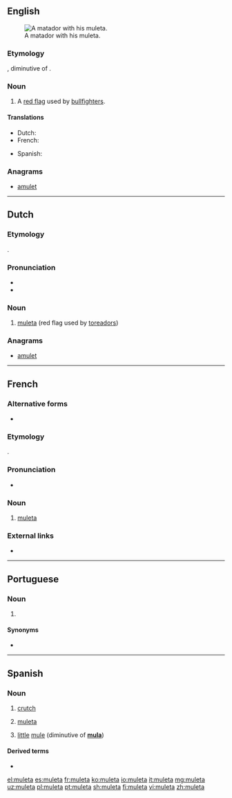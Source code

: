 ==English==
[[File:El cordobes en las Colombinas 2008 en Huelva.JPG|thumb|A matador with his muleta.]]

===Etymology===
{{borrowing|es|muleta|lang=en}}, diminutive of {{m|es|mulo}}.

===Noun===
{{en-noun}}

# {{label|en|bullfighting}} A [[red flag]] used by [[bullfighter]]s.

====Translations====
{{trans-top|(bullfighting) red flag}}
* Dutch: {{t|nl|muleta|m|f}}
* French: {{t+|fr|muleta|f}}
{{trans-mid}}
* Spanish: {{t+|es|muleta|f}}
{{trans-bottom}}

===Anagrams===
* [[amulet#English|amulet]]

----

==Dutch==
{{wikipedia|lang=nl}}

===Etymology===
{{borrowing|es|muleta|lang=nl}}.

===Pronunciation===
* {{audio|Nl-muleta.ogg|Audio|lang=nl}}
* {{hyphenation|mu|le|ta|lang=nl}}

===Noun===
{{nl-noun|f|g2=m|-'s|muletaatje}}
# {{label|nl|bullfighting}} [[#English|muleta]] (red flag used by [[toreador]]s)

===Anagrams===
* [[amulet#Dutch|amulet]]

----

==French==

===Alternative forms===
* {{l|fr|muléta}} {{qualifier|1990 reform spelling}}

===Etymology===
{{borrowing|es|muleta|lang=fr}}.

===Pronunciation===
* {{IPA|/my.lɛ.ta/|lang=fr}}

===Noun===
{{fr-noun|f}}

# {{label|fr|bullfighting}} [[#English|muleta]]

===External links===
* {{R:TLFi}}

----

==Portuguese==

===Noun===
{{pt-noun|f}}

# {{l|en|crutch}} {{gloss|long stick used to assist in walking}}

====Synonyms====
* {{l|pt|canadiana}}

----

==Spanish==

===Noun===
{{es-noun|f}}

# [[crutch]]
# {{label|es|bullfighting}} [[muleta#English|muleta]]
# [[little]] [[mule]] (diminutive of '''[[mula#Spanish|mula]]''')

====Derived terms====
* {{l|es|muletilla}}

[[el:muleta]]
[[es:muleta]]
[[fr:muleta]]
[[ko:muleta]]
[[io:muleta]]
[[it:muleta]]
[[mg:muleta]]
[[uz:muleta]]
[[pl:muleta]]
[[pt:muleta]]
[[sh:muleta]]
[[fi:muleta]]
[[vi:muleta]]
[[zh:muleta]]